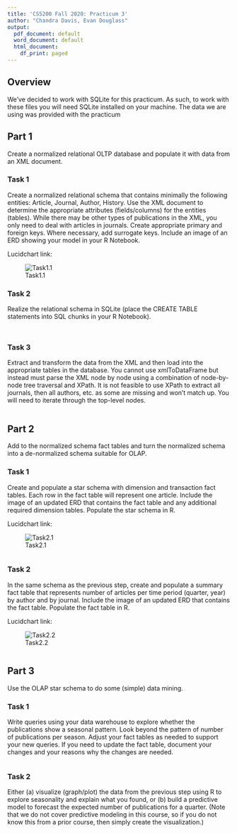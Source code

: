 ```yaml
---
title: 'CS5200 Fall 2020: Practicum 3'
author: "Chandra Davis, Evan Douglass"
output:
  pdf_document: default
  word_document: default
  html_document:
    df_print: paged
---
```


## Overview

We've decided to work with SQLite for this practicum. As such, to work with these files you will need SQLite installed on your machine. The data we are using was provided with the practicum

## Part 1
Create a normalized relational OLTP database and populate it with data from an XML document.

### Task 1
Create a normalized relational schema that contains minimally the following entities: Article, Journal, Author, History. Use the XML document to determine the appropriate attributes (fields/columns) for the entities (tables). While there may be other types of publications in the XML, you only need to deal with articles in journals. Create appropriate primary and foreign keys. Where necessary, add surrogate keys. Include an image of an ERD showing your model in your R Notebook.

Lucidchart link: 

![Task1.1](imgs/OriginalTables.png)

### Task 2
Realize the relational schema in SQLite (place the CREATE TABLE statements into SQL chunks in your R Notebook).

```r

```

```sql

```


### Task 3
Extract and transform the data from the XML and then load into the appropriate tables in the database. You cannot use xmlToDataFrame but instead must parse the XML node by node using a combination of node-by-node tree traversal and XPath. It is not feasible to use XPath to extract all journals, then all authors, etc. as some are missing and won't match up. You will need to iterate through the top-level nodes.

```r

```


## Part 2
Add to the normalized schema fact tables and turn the normalized schema into a de-normalized schema suitable for OLAP.

### Task 1
Create and populate a star schema with dimension and transaction fact tables. Each row in the fact table will represent one article. Include the image of an updated ERD that contains the fact table and any additional required dimension tables. Populate the star schema in R.

Lucidchart link: 

![Task2.1](imgs/OriginalTables.png)

```r

```


### Task 2
In the same schema as the previous step, create and populate a summary fact table that represents number of articles per time period (quarter, year) by author and by journal. Include the image of an updated ERD that contains the fact table. Populate the fact table in R.

Lucidchart link: 

![Task2.2](imgs/OriginalTables.png)

```r

```


## Part 3
Use the OLAP star schema to do some (simple) data mining.

### Task 1
Write queries using your data warehouse to explore whether the publications show a seasonal pattern. Look beyond the pattern of number of publications per season. Adjust your fact tables as needed to support your new queries. If you need to update the fact table, document your changes and your reasons why the changes are needed.

```r

```


### Task 2
Either (a) visualize (graph/plot) the data from the previous step using R to explore seasonality and explain what you found, or (b) build a predictive model to forecast the expected number of publications for a quarter. (Note that we do not cover predictive modeling in this course, so if you do not know this from a prior course, then simply create the visualization.)

```r

```



